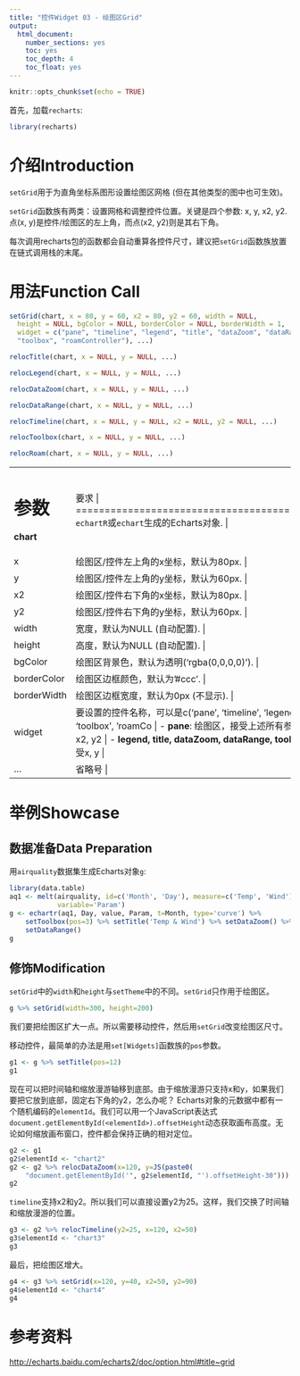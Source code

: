 ```yaml
---
title: "控件Widget 03 - 绘图区Grid"
output: 
  html_document: 
    number_sections: yes
    toc: yes
    toc_depth: 4
    toc_float: yes
---
```


```r
knitr::opts_chunk$set(echo = TRUE)
```

首先，加载`recharts`:
```r
library(recharts)
```

# 介绍Introduction

`setGrid`用于为直角坐标系图形设置绘图区网格 (但在其他类型的图中也可生效)。

`setGrid`函数族有两类：设置网格和调整控件位置。关键是四个参数: x, y, x2, y2. 点(x, y)是控件/绘图区的左上角，而点(x2, y2)则是其右下角。

每次调用recharts包的函数都会自动重算各控件尺寸，建议把`setGrid`函数族放置在链式调用栈的末尾。

# 用法Function Call

```r
setGrid(chart, x = 80, y = 60, x2 = 80, y2 = 60, width = NULL,
  height = NULL, bgColor = NULL, borderColor = NULL, borderWidth = 1,
  widget = c("pane", "timeline", "legend", "title", "dataZoom", "dataRange",
  "toolbox", "roamController"), ...)

relocTitle(chart, x = NULL, y = NULL, ...)

relocLegend(chart, x = NULL, y = NULL, ...)

relocDataZoom(chart, x = NULL, y = NULL, ...)

relocDataRange(chart, x = NULL, y = NULL, ...)

relocTimeline(chart, x = NULL, y = NULL, x2 = NULL, y2 = NULL, ...)

relocToolbox(chart, x = NULL, y = NULL, ...)

relocRoam(chart, x = NULL, y = NULL, ...)
```

+-------------+----------------------------------------------------------------+
|  参数       |  要求                                              |
+=============+================================================================+
| **chart**   | `echartR`或`echart`生成的Echarts对象.  |
+-------------+----------------------------------------------------------------+
| x           | 绘图区/控件左上角的x坐标，默认为80px. |
+-------------+----------------------------------------------------------------+
| y           | 绘图区/控件左上角的y坐标，默认为60px. |
+-------------+----------------------------------------------------------------+
| x2          | 绘图区/控件右下角的x坐标，默认为80px. |
+-------------+----------------------------------------------------------------+
| y2          | 绘图区/控件右下角的y坐标，默认为60px. |
+-------------+----------------------------------------------------------------+
| width       | 宽度，默认为NULL (自动配置). |
+-------------+----------------------------------------------------------------+
| height      | 高度，默认为NULL (自动配置). |
+-------------+----------------------------------------------------------------+
| bgColor     | 绘图区背景色，默认为透明('rgba(0,0,0,0)'). |
+-------------+----------------------------------------------------------------+
| borderColor | 绘图区边框颜色，默认为'#ccc'. |
+-------------+----------------------------------------------------------------+
| borderWidth | 绘图区边框宽度，默认为0px (不显示). |
+-------------+----------------------------------------------------------------+
| widget      | 要设置的控件名称，可以是c('pane', 'timeline', 'legend', 'title', 'dataZoom', 'dataRange', 'toolbox', 'roamController'). |
|             |           |
|             | - **pane**: 绘图区，接受上述所有参数 |
|             | - **timeline**: 时间轴控件，可x, y, x2, y2 |
|             | - **legend, title, dataZoom, dataRange, toolbox, roamController**: 其他控件，只接受x, y |
+-------------+----------------------------------------------------------------+
| ...         | 省略号 |
+-------------+----------------------------------------------------------------+


# 举例Showcase

## 数据准备Data Preparation

用`airquality`数据集生成Echarts对象`g`: 

```r
library(data.table)
aq1 <- melt(airquality, id=c('Month', 'Day'), measure=c('Temp', 'Wind'), 
            variable='Param')
g <- echartr(aq1, Day, value, Param, t=Month, type='curve') %>% 
    setToolbox(pos=3) %>% setTitle('Temp & Wind') %>% setDataZoom() %>% 
    setDataRange()
g
```

## 修饰Modification

`setGrid`中的`width`和`height`与`setTheme`中的不同。`setGrid`只作用于绘图区。

```r
g %>% setGrid(width=300, height=200)
```

我们要把绘图区扩大一点。所以需要移动控件，然后用`setGrid`改变绘图区尺寸。

移动控件，最简单的办法是用`set[Widgets]`函数族的`pos`参数。

```r
g1 <- g %>% setTitle(pos=12)
g1
```

现在可以把时间轴和缩放漫游轴移到底部。由于缩放漫游只支持x和y，如果我们要把它放到底部，固定右下角的y2，怎么办呢？ Echarts对象的元数据中都有一个随机编码的`elementId`。我们可以用一个JavaScript表达式`document.getElementById(<elementId>).offsetHeight`动态获取画布高度。无论如何缩放画布窗口，控件都会保持正确的相对定位。

```r
g2 <- g1
g2$elementId <- "chart2"
g2 <- g2 %>% relocDataZoom(x=120, y=JS(paste0(
    "document.getElementById('", g2$elementId, "').offsetHeight-30")))
g2
```

`timeline`支持x2和y2。所以我们可以直接设置y2为25。这样，我们交换了时间轴和缩放漫游的位置。

```r
g3 <- g2 %>% relocTimeline(y2=25, x=120, x2=50)
g3$elementId <- "chart3"
g3
```

最后，把绘图区增大。

```r
g4 <- g3 %>% setGrid(x=120, y=40, x2=50, y2=90)
g4$elementId <- "chart4"
g4
```

# 参考资料

<http://echarts.baidu.com/echarts2/doc/option.html#title~grid>
